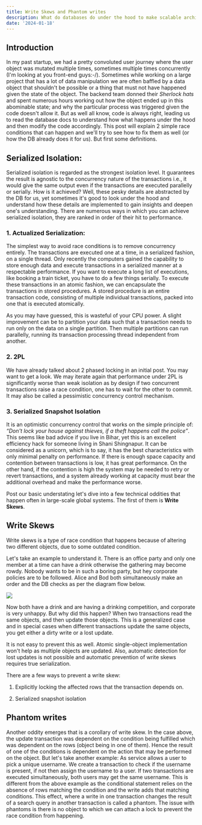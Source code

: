 ```yaml
---
title: Write Skews and Phantom writes
description: What do databases do under the hood to make scalable architecture possible and handle race conditions
date: '2024-01-18'
---
```


## Introduction

In my past startup, we had a pretty convoluted user journey where the user object was mutated multiple times, sometimes multiple times concurrently (I'm looking at you front-end guys:-/). Sometimes while working on a large project that has a lot of data manipulation we are often baffled by a data object that shouldn't be possible or a thing that must not have happened given the state of the object. The backend team donned their *Sherlock hats* and spent numerous hours working out how the object ended up in this abominable state; and why the particular process was triggered given the code doesn't allow it. But as well all know, code is always right, leading us to read the database docs to understand how what happens under the hood and then modify the code accordingly. This post will explain 2 simple race conditions that can happen and we'll try to see how to fix them as well (or how the DB already does it for us). But first some definitions.


## Serialized Isolation: 
Serialized isolation is regarded as the strongest isolation level. It guarantees the result is agnostic to the concurrency nature of the transactions i.e., it would give the same output even if the transactions are executed parallelly or serially. How is it achieved? Well, these pesky details are abstracted by the DB for us, yet sometimes it's good to look under the hood and understand how these details are implemented to gain insights and deepen one's understanding. There are numerous ways in which you can achieve serialized isolation, they are ranked in order of their hit to performance.

### 1. Actualized Serialization: 

The simplest way to avoid race conditions is to remove concurrency entirely. The transactions are executed one at a time, in a serialized fashion, on a single thread. Only recently the computers gained the capability to store enough data and execute transactions in a serialized manner at a respectable performance. If you want to execute a long list of executions, like booking a train ticket, you have to do a few things serially. To execute these transactions in an atomic fashion, we can encapsulate the transactions in stored procedures. A stored procedure is an entire transaction code, consisting of multiple individual transactions, packed into one that is executed atomically. 

As you may have guessed, this is wasteful of your CPU power. A slight improvement can be to partition your data such that a transaction needs to run only on the data on a single partition. Then multiple partitions can run parallelly, running its transaction processing thread independent from another. 

### 2. 2PL 

We have already talked about 2 phased locking in an initial post. You may want to get a look. We may iterate again that performance under 2PL is significantly worse than weak isolation as by design if two concurrent transactions raise a race condition, one has to wait for the other to commit. It may also be called a pessimistic concurrency control mechanism. 

### 3. Serialized Snapshot Isolation 

It is an optimistic concurrency control that works on the simple principle of: *“Don't lock your house against thieves, if a theft happens call the police”*. This seems like bad advice if you live in Bihar, yet this is an excellent efficiency hack for someone living in Shani Shingnapur. It can be considered as a unicorn, which is to say, it has the best characteristics with only minimal penalty on performance. If there is enough space capacity and contention between transactions is low, it has great performance. On the other hand, if the contention is high the system may be needed to retry or revert transactions, and a system already working at capacity must bear the additional overhead and make the performance worse. 

Post our basic understating let's dive into a few technical oddities that happen often in large-scale global systems. The first of them is **Write Skews**.  

  

## Write Skews 

Write skews is a type of race condition that happens because of altering two different objects, due to some outdated condition. 

Let's take an example to understand it. There is an office party and only one member at a time can have a drink otherwise the gathering may become rowdy. Nobody wants to be in such a boring party, but hey corporate policies are to be followed. Alice and Bod both simultaneously make an order and the DB checks as per the diagram flow below. 

![](/images/write-skews-and-phantom-writes-image-0.svg)


Now both have a drink and are having a drinking competition, and corporate is very unhappy. But why did this happen? When two transactions read the same objects, and then update those objects. This is a generalized case and in special cases when different transactions update the same objects, you get either a dirty write or a lost update. 

It is not easy to prevent this as well. Atomic single-object implementation won't help as multiple objects are updated. Also, automatic detection for lost updates is not possible and automatic prevention of write skews requires true serialization. 

There are a few ways to prevent a write skew: 

1. Explicitly locking the affected rows that the transaction depends on. 

2. Serialized snapshot isolation 

  

## Phantom writes 

Another oddity emerges that is a corollary of write skew. In the case above, the update transaction was dependent on the condition being fulfilled which was dependent on the rows (object being in one of them). Hence the result of one of the conditions is dependent on the action that may be performed on the object. But let's take another example: As service allows a user to pick a unique username. We create a transaction to check if the username is present, if not then assign the username to a user. If two transactions are executed simultaneously, both users may get the same username. This is different from the above example as the conditional statement relies on the absence of rows matching the condition and the write adds that matching conditions. This effect, where a write in one transaction changes the result of a search query in another transaction is called a phantom. The issue with phantoms is there is no object to which we can attach a lock to prevent the race condition from happening. 